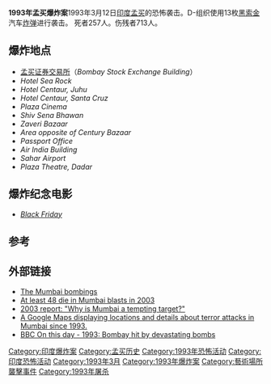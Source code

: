 
{{Infobox civilian attack
| title = 1993年孟买爆炸案
| location = [[印度|印度]][[马哈拉施特拉邦|马哈拉施特拉邦]][[孟买|孟买]]
| target = 旅馆、办公楼、银行、加油站、市场等
| date =1993年3月12日星期五
| time = 13:30–15:40
| timezone = [[UTC+05:30|UTC+05:30]]
| type = [[汽车炸弹|汽车炸弹]]
| fatalities = 257<ref>{{cite web |title=Bomb Blasts in Mumbai, 1993–2006 |publisher=Institute for Conflict Management |url=http://www.satp.org/satporgtp/countries/india/database/mumbai_blast.htm |accessdate=15 March 2007 |archive-date=2018-12-25 |archive-url=https://web.archive.org/web/20181225042519/http://www.satp.org/ |dead-url=no }}</ref>
| injuries = 713<ref name="BBC">{{cite news |title=Victims await Mumbai 1993 blasts justice |publisher=BBC News |author=Monica Chadha |date=12 September 2006 |url=http://news.bbc.co.uk/2/hi/south_asia/4777323.stm |accessdate=15 March 2007 |archive-date=2018-12-25 |archive-url=https://web.archive.org/web/20181225042523/http://news.bbc.co.uk/2/hi/south_asia/4777323.stm%20 |dead-url=no }}</ref>
| perpetrators = Mafia groups affiliated with [[D-组织|D-组织]]
| weapons = 13枚汽车炸弹([[黑索金|黑索金]])[[破片杀伤|破片杀伤]]
}}

'''1993年孟买爆炸案'''1993年3月12日[[印度|印度]][[孟买|孟买]]的恐怖袭击。D-组织使用13枚[[黑索金|黑索金]]汽车[[炸弹|炸弹]]进行袭击。 死者257人。伤残者713人。

== 爆炸地点 ==
* [[孟买证券交易所|孟买证券交易所]]（''Bombay Stock Exchange Building''）
* ''Hotel Sea Rock''
* ''Hotel Centaur, Juhu''
* ''Hotel Centaur, Santa Cruz''
* ''Plaza Cinema''
* ''Shiv Sena Bhawan''
* ''Zaveri Bazaar''
* ''Area opposite of Century Bazaar''
* ''Passport Office''
* ''Air India Building''
* ''Sahar Airport''
* ''Plaza Theatre, Dadar''

== 爆炸纪念电影 ==
* ''[[Black_Friday_(2004_film)|Black Friday]]''

==参考==
{{Reflist|colwidth=30em}}

== 外部链接 ==
*[https://web.archive.org/web/20081228103823/http://www.emergency.com/bombay.htm The Mumbai bombings]
*[http://www.rediff.com/news/2003/aug/25blast.htm At least 48 die in Mumbai blasts in 2003]{{Wayback|url=http://www.rediff.com/news/2003/aug/25blast.htm |date=20200806113453 }}
*[http://www.rediff.com/news/2003/aug/26raman.htm 2003 report: "Why is Mumbai a tempting target?"]{{Wayback|url=http://www.rediff.com/news/2003/aug/26raman.htm |date=20190921070553 }}
*[https://web.archive.org/web/20121028031359/http://lastingnews.com/maps/mumbai_terror.php A Google Maps displaying locations and details about terror attacks in Mumbai since 1993.]
*[http://news.bbc.co.uk/onthisday/hi/dates/stories/march/12/newsid_4272000/4272943.stm BBC On this day - 1993: Bombay hit by devastating bombs]{{Wayback|url=http://news.bbc.co.uk/onthisday/hi/dates/stories/march/12/newsid_4272000/4272943.stm |date=20081211202614 }}

[[Category:印度爆炸案|Category:印度爆炸案]]
[[Category:孟买历史|Category:孟买历史]]
[[Category:1993年恐怖活动|Category:1993年恐怖活动]]
[[Category:印度恐怖活动|Category:印度恐怖活动]]
[[Category:1993年3月|Category:1993年3月]]
[[Category:1993年爆炸案|Category:1993年爆炸案]]
[[Category:藝術場所襲擊事件|Category:藝術場所襲擊事件]]
[[Category:1993年屠杀|Category:1993年屠杀]]